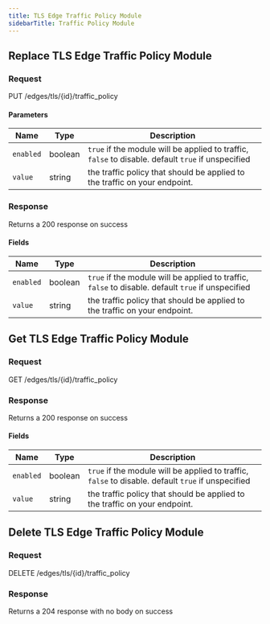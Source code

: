 ```yaml
---
title: TLS Edge Traffic Policy Module
sidebarTitle: Traffic Policy Module
---
```



## Replace TLS Edge Traffic Policy Module

### Request

PUT /edges/tls/\{id\}/traffic_policy

<TLSEdgeTrafficPolicyModuleReplaceRequest />

#### Parameters

| Name      | Type    | Description                                                                                        |
| --------- | ------- | -------------------------------------------------------------------------------------------------- |
| `enabled` | boolean | `true` if the module will be applied to traffic, `false` to disable. default `true` if unspecified |
| `value`   | string  | the traffic policy that should be applied to the traffic on your endpoint.                         |

### Response

Returns a 200 response on success

<TLSEdgeTrafficPolicyModuleReplaceResponse />

#### Fields

| Name      | Type    | Description                                                                                        |
| --------- | ------- | -------------------------------------------------------------------------------------------------- |
| `enabled` | boolean | `true` if the module will be applied to traffic, `false` to disable. default `true` if unspecified |
| `value`   | string  | the traffic policy that should be applied to the traffic on your endpoint.                         |

## Get TLS Edge Traffic Policy Module

### Request

GET /edges/tls/\{id\}/traffic_policy

<TLSEdgeTrafficPolicyModuleGetRequest />

### Response

Returns a 200 response on success

<TLSEdgeTrafficPolicyModuleGetResponse />

#### Fields

| Name      | Type    | Description                                                                                        |
| --------- | ------- | -------------------------------------------------------------------------------------------------- |
| `enabled` | boolean | `true` if the module will be applied to traffic, `false` to disable. default `true` if unspecified |
| `value`   | string  | the traffic policy that should be applied to the traffic on your endpoint.                         |

## Delete TLS Edge Traffic Policy Module

### Request

DELETE /edges/tls/\{id\}/traffic_policy

<TLSEdgeTrafficPolicyModuleDeleteRequest />

### Response

Returns a 204 response with no body on success
